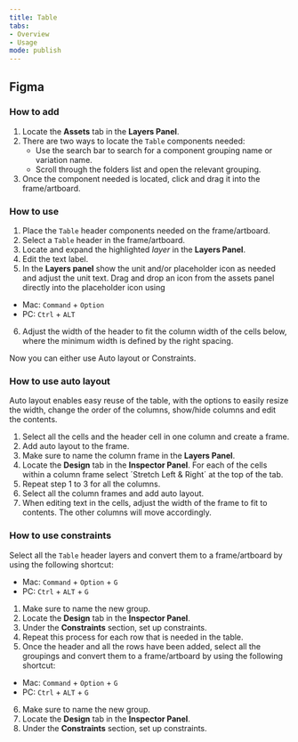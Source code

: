 ```yaml
---
title: Table 
tabs: 
- Overview
- Usage
mode: publish
---
```



## Figma

### How to add

1. Locate the **Assets** tab in the **Layers Panel**.
2. There are two ways to locate the `Table` components needed: 
	* Use the search bar to search for a component grouping name or variation name.
	* Scroll through the folders list and open the relevant grouping.
3. Once the component needed is located, click and drag it into the frame/artboard. 


### How to use


1. Place the `Table` header components needed on the frame/artboard. 
2. Select a `Table` header in the frame/artboard. 
3. Locate and expand the highlighted *layer* in the **Layers Panel**.
4. Edit the text label.
5. In the **Layers panel** show the unit and/or placeholder icon as needed and adjust the unit text. Drag and drop an icon from the assets panel directly into the placeholder icon using
  * Mac: `Command` + `Option`
  * PC: `Ctrl` + `ALT`
6. Adjust the width of the header to fit the column width of the cells below, where the minimum width is defined by the right spacing. 

Now you can either use Auto layout or Constraints. 

### How to use auto layout

Auto layout enables easy reuse of the table, with the options to easily resize the width, change the order of the columns, show/hide columns and edit the contents. 
1. Select all the cells and the header cell in one column and create a frame. 
2. Add auto layout to the frame. 
3. Make sure to name the column frame in the **Layers Panel**. 
4. Locate the **Design** tab in the **Inspector Panel**. For each of the cells within a column frame select ´Stretch Left & Right´ at the top of the tab. 
5. Repeat step 1 to 3 for all the columns.
6. Select all the column frames and add auto layout. 
7. When editing text in the cells, adjust the width of the frame to fit to contents. The other columns will move accordingly. 

### How to use constraints
Select all the `Table` header layers and convert them to a frame/artboard by using the following shortcut: 
  * Mac: `Command` + `Option` + `G`
  * PC: `Ctrl` + `ALT` + `G`
1. Make sure to name the new group. 
2. Locate the **Design** tab in the **Inspector Panel**.
3. Under the **Constraints** section, set up constraints.
4. Repeat this process for each row that is needed in the table. 
5. Once the header and all the rows have been added, select all the groupings and convert them to a frame/artboard by using the following shortcut: 
  * Mac: `Command` + `Option` + `G`
  * PC: `Ctrl` + `ALT` + `G`
6. Make sure to name the new group. 
7. Locate the **Design** tab in the **Inspector Panel**.
8. Under the **Constraints** section, set up constraints.




